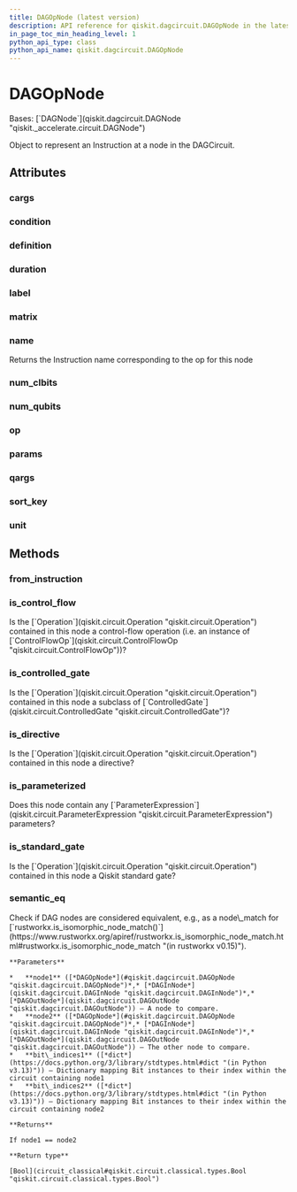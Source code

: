 ```yaml
---
title: DAGOpNode (latest version)
description: API reference for qiskit.dagcircuit.DAGOpNode in the latest version of qiskit
in_page_toc_min_heading_level: 1
python_api_type: class
python_api_name: qiskit.dagcircuit.DAGOpNode
---
```


# DAGOpNode

<Class id="qiskit.dagcircuit.DAGOpNode" isDedicatedPage={true} signature="qiskit.dagcircuit.DAGOpNode" modifiers="class">
  Bases: [`DAGNode`](qiskit.dagcircuit.DAGNode "qiskit._accelerate.circuit.DAGNode")

  Object to represent an Instruction at a node in the DAGCircuit.

  ## Attributes

  ### cargs

  <Attribute id="qiskit.dagcircuit.DAGOpNode.cargs" />

  ### condition

  <Attribute id="qiskit.dagcircuit.DAGOpNode.condition" />

  ### definition

  <Attribute id="qiskit.dagcircuit.DAGOpNode.definition" />

  ### duration

  <Attribute id="qiskit.dagcircuit.DAGOpNode.duration" />

  ### label

  <Attribute id="qiskit.dagcircuit.DAGOpNode.label" />

  ### matrix

  <Attribute id="qiskit.dagcircuit.DAGOpNode.matrix" />

  ### name

  <Attribute id="qiskit.dagcircuit.DAGOpNode.name">
    Returns the Instruction name corresponding to the op for this node
  </Attribute>

  ### num\_clbits

  <Attribute id="qiskit.dagcircuit.DAGOpNode.num_clbits" />

  ### num\_qubits

  <Attribute id="qiskit.dagcircuit.DAGOpNode.num_qubits" />

  ### op

  <Attribute id="qiskit.dagcircuit.DAGOpNode.op" />

  ### params

  <Attribute id="qiskit.dagcircuit.DAGOpNode.params" />

  ### qargs

  <Attribute id="qiskit.dagcircuit.DAGOpNode.qargs" />

  ### sort\_key

  <Attribute id="qiskit.dagcircuit.DAGOpNode.sort_key" />

  ### unit

  <Attribute id="qiskit.dagcircuit.DAGOpNode.unit" />

  ## Methods

  ### from\_instruction

  <Function id="qiskit.dagcircuit.DAGOpNode.from_instruction" signature="from_instruction(instruction, /, *, dag=None, deepcopy=False)" modifiers="static" />

  ### is\_control\_flow

  <Function id="qiskit.dagcircuit.DAGOpNode.is_control_flow" signature="is_control_flow()">
    Is the [`Operation`](qiskit.circuit.Operation "qiskit.circuit.Operation") contained in this node a control-flow operation (i.e. an instance of [`ControlFlowOp`](qiskit.circuit.ControlFlowOp "qiskit.circuit.ControlFlowOp"))?
  </Function>

  ### is\_controlled\_gate

  <Function id="qiskit.dagcircuit.DAGOpNode.is_controlled_gate" signature="is_controlled_gate()">
    Is the [`Operation`](qiskit.circuit.Operation "qiskit.circuit.Operation") contained in this node a subclass of [`ControlledGate`](qiskit.circuit.ControlledGate "qiskit.circuit.ControlledGate")?
  </Function>

  ### is\_directive

  <Function id="qiskit.dagcircuit.DAGOpNode.is_directive" signature="is_directive()">
    Is the [`Operation`](qiskit.circuit.Operation "qiskit.circuit.Operation") contained in this node a directive?
  </Function>

  ### is\_parameterized

  <Function id="qiskit.dagcircuit.DAGOpNode.is_parameterized" signature="is_parameterized()">
    Does this node contain any [`ParameterExpression`](qiskit.circuit.ParameterExpression "qiskit.circuit.ParameterExpression") parameters?
  </Function>

  ### is\_standard\_gate

  <Function id="qiskit.dagcircuit.DAGOpNode.is_standard_gate" signature="is_standard_gate()">
    Is the [`Operation`](qiskit.circuit.Operation "qiskit.circuit.Operation") contained in this node a Qiskit standard gate?
  </Function>

  ### semantic\_eq

  <Function id="qiskit.dagcircuit.DAGOpNode.semantic_eq" github="https://github.com/Qiskit/qiskit/tree/stable/1.2/qiskit/dagcircuit/dagnode.py#L181-L237" signature="semantic_eq(node1, node2, bit_indices1, bit_indices2)" modifiers="static">
    Check if DAG nodes are considered equivalent, e.g., as a node\_match for [`rustworkx.is_isomorphic_node_match()`](https://www.rustworkx.org/apiref/rustworkx.is_isomorphic_node_match.html#rustworkx.is_isomorphic_node_match "(in rustworkx v0.15)").

    **Parameters**

    *   **node1** ([*DAGOpNode*](#qiskit.dagcircuit.DAGOpNode "qiskit.dagcircuit.DAGOpNode")*,* [*DAGInNode*](qiskit.dagcircuit.DAGInNode "qiskit.dagcircuit.DAGInNode")*,* [*DAGOutNode*](qiskit.dagcircuit.DAGOutNode "qiskit.dagcircuit.DAGOutNode")) – A node to compare.
    *   **node2** ([*DAGOpNode*](#qiskit.dagcircuit.DAGOpNode "qiskit.dagcircuit.DAGOpNode")*,* [*DAGInNode*](qiskit.dagcircuit.DAGInNode "qiskit.dagcircuit.DAGInNode")*,* [*DAGOutNode*](qiskit.dagcircuit.DAGOutNode "qiskit.dagcircuit.DAGOutNode")) – The other node to compare.
    *   **bit\_indices1** ([*dict*](https://docs.python.org/3/library/stdtypes.html#dict "(in Python v3.13)")) – Dictionary mapping Bit instances to their index within the circuit containing node1
    *   **bit\_indices2** ([*dict*](https://docs.python.org/3/library/stdtypes.html#dict "(in Python v3.13)")) – Dictionary mapping Bit instances to their index within the circuit containing node2

    **Returns**

    If node1 == node2

    **Return type**

    [Bool](circuit_classical#qiskit.circuit.classical.types.Bool "qiskit.circuit.classical.types.Bool")
  </Function>
</Class>

